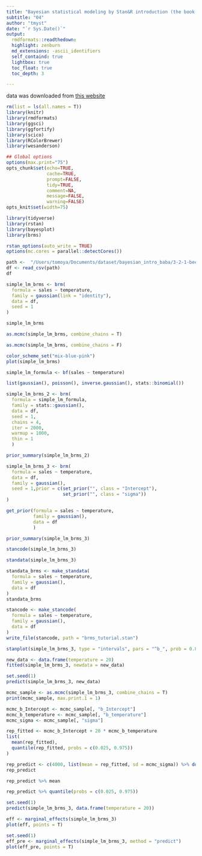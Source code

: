 ```yaml
---
title: "Bayesian statistical modeling by Stan&R introduction (the book by baba)"
subtitle: "04"
author: "tmyst"
date: "`r Sys.Date()`"
output:
  rmdformats::readthedown:
  highlight: zenburn
  md_extensions: -ascii_identifiers
  self_containd: true
  lightbox: true
  toc_float: true
  toc_depth: 3

---
```

  
data was downloaded from [this website](https://github.com/logics-of-blue/book-r-stan-bayesian-model-intro)
```r
rm(list = ls(all.names = T))
library(knitr)
library(rmdformats)
library(ggsci)
library(ggfortify)
library(scico)
library(RColorBrewer)
library(wesanderson)

## Global options
options(max.print="75")
opts_chunk$set(echo=TRUE,
               cache=TRUE,
               prompt=FALSE,
               tidy=TRUE,
               comment=NA,
               message=FALSE,
               warning=FALSE)
opts_knit$set(width=75)
```

```r
library(tidyverse)
library(rstan)
library(bayesplot)
library(brms)

rstan_options(auto_write = TRUE)
options(mc.cores = parallel::detectCores())

path <-  "/Users/tomoya/Documents/dataset/bayesian_intro_baba/3-2-1-beer-sales-2.csv"
df <- read_csv(path)
df
```

```r
simple_lm_brms <- brm(
  formula = sales ~ temperature,
  family = gaussian(link = "identity"),
  data = df,
  seed = 1
)
```

```r
simple_lm_brms
```

```r
as.mcmc(simple_lm_brms, combine_chains = T)
```

```r
as.mcmc(simple_lm_brms, combine_chains = F)
```
```r
color_scheme_set("mix-blue-pink")
plot(simple_lm_brms)
```

```r
simple_lm_formula <- bf(sales ~ temperature)
```

```r
list(gaussian(), poisson(), inverse.gaussian(), stats::binomial())
```

```r
simple_lm_brms_2 <- brm(
  formula = simple_lm_formula, 
  family = stats::gaussian(),
  data = df,
  seed = 1,
  chains = 4,
  iter = 2000,
  warmup = 1000,
  thin = 1
  )

```
```r
prior_summary(simple_lm_brms_2)
```
```r
simple_lm_brms_3 <- brm(
  formula = sales ~ temperature, 
  data = df,
  family = gaussian(),
  seed = 1,prior = c(set_prior("", class = "Intercept"),
                     set_prior("", class = "sigma"))
)
```

```r
get_prior(formula = sales ~ temperature, 
          family = gaussian(),
          data = df
          )
```

```r
prior_summary(simple_lm_brms_3)
```

```r
stancode(simple_lm_brms_3)
```

```r
standata(simple_lm_brms_3)
```

```r
standata_brms <- make_standata(
  formula = sales ~ temperature,
  family = gaussian(),
  data = df
)
standata_brms
```

```r
stancode <- make_stancode(
  formula = sales ~ temperature,
  family = gaussian(),
  data = df
)
write_file(stancode, path = "brms_tutorial.stan")
```

```r
stanplot(simple_lm_brms_3, type = "intervals", pars = "^b_", prob = 0.8, prob_outer = 0.95)
```
```r
new_data <- data.frame(temperature = 20)
fitted(simple_lm_brms_3, newdata = new_data)
```
```r
set.seed(1)
predict(simple_lm_brms_3, new_data)
```

```r
mcmc_sample <- as.mcmc(simple_lm_brms_3, combine_chains = T)
print(mcmc_sample, max.print.1 = 1)
```

```r
mcmc_b_Intercept <- mcmc_sample[, "b_Intercept"]
mcmc_b_temperature <- mcmc_sample[, "b_temperature"]
mcmc_sigma <- mcmc_sample[, "sigma"]
```

```r
rep_fitted <- mcmc_b_Intercept + 20 * mcmc_b_temperature
list(
  mean(rep_fitted),
  quantile(rep_fitted, probs = c(0.025, 0.975))
)
```

```r
rep_predict <- c(4000, list(mean = rep_fitted, sd = mcmc_sigma)) %>% do.call(rnorm, .)
rep_predict
```
```r
rep_predict %>% mean
```

```r
rep_predict %>% quantile(probs = c(0.025, 0.975))
```
```r
set.seed(1)
predict(simple_lm_brms_3, data.frame(temperature = 20))
```

```r
eff <- marginal_effects(simple_lm_brms_3)
plot(eff, points = T)
```
```r
set.seed(1)
eff_pre <- marginal_effects(simple_lm_brms_3, method = "predict")
plot(eff_pre, points = T)
```




